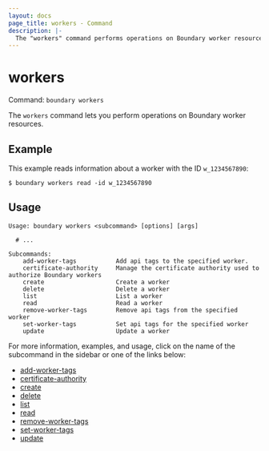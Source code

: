 ```yaml
---
layout: docs
page_title: workers - Command
description: |-
  The "workers" command performs operations on Boundary worker resources.
---
```


# workers

Command: `boundary workers`

The `workers` command lets you perform operations on Boundary worker resources.

## Example

This example reads information about a worker with the ID `w_1234567890`:

```shell-session
$ boundary workers read -id w_1234567890
```

## Usage

<CodeBlockConfig hideClipboard>

```shell-session
Usage: boundary workers <subcommand> [options] [args]

  # ...

Subcommands:
    add-worker-tags           Add api tags to the specified worker.
    certificate-authority     Manage the certificate authority used to authorize Boundary workers
    create                    Create a worker
    delete                    Delete a worker
    list                      List a worker
    read                      Read a worker
    remove-worker-tags        Remove api tags from the specified worker
    set-worker-tags           Set api tags for the specified worker
    update                    Update a worker
```

</CodeBlockConfig>

For more information, examples, and usage, click on the name
of the subcommand in the sidebar or one of the links below:

- [add-worker-tags](/boundary/docs/commands/workers/add-worker-tags)
- [certificate-authority](/boundary/docs/commands/workers/certificate-authority)
- [create](/boundary/docs/commands/workers/create)
- [delete](/boundary/docs/commands/workers/delete)
- [list](/boundary/docs/commands/workers/list)
- [read](/boundary/docs/commands/workers/read)
- [remove-worker-tags](/boundary/docs/commands/workers/remove-worker-tags)
- [set-worker-tags](/boundary/docs/commands/workers/set-worker-tags)
- [update](/boundary/docs/commands/workers/update)